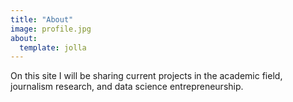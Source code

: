 ---
title: "About"
image: profile.jpg
about:
  template: jolla
---

On this site I will be sharing current projects in the academic field, journalism research, and data science entrepreneurship.
